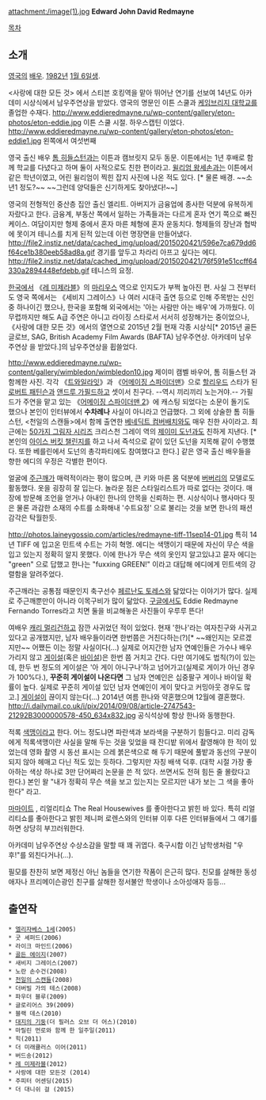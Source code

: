 attachment:/image(1).jpg
'''Edward John David Redmayne'''

[[목차]]
== 소개 ==
[[영국]]의 [[배우]]. [[1982년]] [[1월 6일]]생.

<사랑에 대한 모든 것> 에서 스티븐 호킹역을 맡아 뛰어난 연기를 선보여 14년도 아카데미 시상식에서 남우주연상을 받았다.
영국의 명문인 이튼 스쿨과 [[케임브리지 대학교]]를 졸업한 수재다.
http://www.eddieredmayne.ru/wp-content/gallery/eton-photos/eton-eddie.jpg 이튼 스쿨 시절. 하우스캡틴 이었다.
http://www.eddieredmayne.ru/wp-content/gallery/eton-photos/eton-eddie1.jpg 왼쪽에서 여섯번째

영국 출신 배우 [[톰 히들스턴]]과는 이튼과 캠브릿지 모두 동문. 이튼에서는 1년 후배로 함께 학교를 다녔다고 하며 둘이 사적으로도 친한 편이라고. [[윌리엄 아서 필립 루이스|윌리엄 왕세손]]과는 이튼에서 같은 학년이였고, 어린 윌리엄이 찍힌 잡지 사진에 나온 적도 있다. [* 물론 배경. ~~소년1 정도?~~ ~~그런데 양덕들은 신기하게도 찾아냈다!~~]

영국의 전형적인 중산층 집안 출신 엘리트. 아버지가 금융업에 종사한 덕분에 유복하게 자랐다고 한다. 금융계, 부동산 쪽에서 일하는 가족들과는 다르게 혼자 연기 쪽으로 빠진 케이스. 여담이지만 형제 중에서 혼자 마른 체형에 혼자 운동치다. 형제들의 장난과 협박에 못이겨 테니스를 치게 된적 있는데 이런 명장면을 만들어냈다.
http://file2.instiz.net/data/cached_img/upload/2015020421/596e7ca679dd6f64ce1b380eeb58ad8a.gif 경기를 앞두고 차라리 아프고 싶다는 에디.
http://file2.instiz.net/data/cached_img/upload/2015020421/76f591e51ccff64330a2894448efdebb.gif 테니스의 요정.

[[한국]]에서 《[[레미제라블(2012)|레 미제라블]]》의 [[마리우스]] 역으로 인지도가 부쩍 높아진 편. 사실 그 전부터도 영국 쪽에서는 《세비지 그레이스》나 여러 시대극 출연 등으로 인해 주목받는 신인 중 하나이긴 했으나, 한국을 포함해 외국에서는 '아는 사람만 아는 배우'에 가까웠다. 이 무렵까지만 해도 A급 주연은 아니고 라이징 스타로서 서서히 성장해가는 중이었으나, 《사랑에 대한 모든 것》에서의 열연으로 2015년 2월 현재 각종 시상식[* 2015년 골든글로브, SAG, British Academy Film Awards (BAFTA) 남우주연상. 아카데미 남우주연상 을 받았다.]의 남우주연상을 휩쓸었다.


http://www.eddieredmayne.ru/wp-content/gallery/wimbledon/wimbledon10.jpg 제이미 캠벨 바우어, 톰 히들스턴 과 함께한 사진. 
각각 《[[트와일라잇]]》과 《[[어메이징 스파이더맨]]》으로 [[할리우드]] 스타가 된 [[로버트 패틴슨]]과 [[앤드루 가필드]]하고 셋이서 친구다. --역시 끼리끼리 노는거야.-- 가필드가 주연을 맡고 있는 《[[어메이징 스파이더맨 2]]》에 캐스팅 되었다는 소문이 돌기도 했으나 본인이 인터뷰에서 '''수차례나''' 사실이 아니라고 언급했다. 그 외에 상술한 톰 히들스턴, <천일의 스캔들>에서 함께 출연한 [[베네딕트 컴버배치]]와도 매우 친한 사이라고. 최근에는 [[50가지 그림자 시리즈]] 크리스천 그레이 역의 [[제이미 도넌]]과도 친하게 지낸다. [* 본인의 [[아이스 버킷 챌린지]]를 하고 나서 즉석으로 같이 있던 도넌을 지목해 같이 수행했다. 또한 베를린에서 도넌의 총각파티에도 참여했다고 한다.] 같은 영국 출신 배우들을 향한 에디의 우정은 각별한 편이다.


얼굴에 [[주근깨]]가 매력적이라는 평이 많으며, 큰 키와 마른 몸 덕분에 [[버버리]]의 모델로도 활동했다. 옷을 굉장히 잘 입는다. 놀라운 점은 스타일리스트가 따로 없다는 것이다. 매장에 방문해 조언을 얻거나 아내인 한나의 안목을 신뢰하는 편. 시상식이나 행사마다 핏은 물론 과감한 소재의 수트를 소화해내 '수트요정' 으로 불리는 것을 보면 한나의 패션감각은 탁월한듯.

http://photos.laineygossip.com/articles/redmayne-tiff-11sep14-01.jpg
특히 14년 TIFF 에 입고온 민트색 수트는 가히 혁명.
에디는 색맹이기 때문에 자신이 무슨 색을 입고 있는지 정확히 알지 못했다. 이에 한나가 무슨 색의 옷인지 알고있냐고 묻자 에디는 "green" 으로 답했고 한나는 "fuxxing GREEN!" 이라고 대답해 에디에게 민트색의 강렬함을 알려주었다.

주근깨라는 공통점 때문인지 축구선수 [[페르난도 토레스]]와 닮았다는 이야기가 많다. 실제로 주근깨뿐만이 아니라 이목구비가 많이 닮았다. [[구글]]에서도 Eddie Redmayne Fernando Torres라고 치면 둘을 비교해놓은 사진들이 우루루 뜬다!

여배우 [[캐리 멀리건]]하고 잠깐 사귀었던 적이 있었다. 현재 '한나'라는 여자친구와 사귀고 있다고 공개했지만, 남자 배우들이라면 한번쯤은 거친다하는(?)[* ~~왜인지는 모르겠지만~~ 어쨌든 이는 정말 사실이다(…) 실제로 어지간한 남자 연예인들은 가수나 배우 가리지 않고 [[게이]]설(혹은 [[바이]]설)은 한번 쯤 거치고 간다. 다만 여기에도 법칙(?)이 있는데, 한두 번 정도의 게이설은 '아 게이 아니구나'하고 넘어가고(실제로 게이가 아닌 경우가 100%다.), '''꾸준히 게이설이 나온다면''' 그 남자 연예인은 십중팔구 게이나 바이일 확률이 높다. 실제로 꾸준히 게이설 있던 남자 연예인이 게이 맞다고 커밍아웃 경우도 많고.] [[게이]]설이 끊이지 않는다(…) 
2014년 여름 한나와 약혼했으며 12월에 결혼했다.
http://i.dailymail.co.uk/i/pix/2014/09/08/article-2747543-21292B3000000578-450_634x832.jpg 공식석상에 항상 한나와 동행한다.


적록 [[색맹]]이라고 한다. 어느 정도냐면 파란색과 보라색을 구분하기 힘들다고. 미리 감독에게 적록색맹이란 사실을 말해 두는 것을 잊었을 때 잔디밭 위에서 촬영해야 한 적이 있었는데 영화 촬영 시 동선 표시는 으레 붉은색으로 해 두기 때문에 풀밭과 동선의 구분이 되지 않아 헤매고 다닌 적도 있는 듯하다. 그렇지만 자칭 배색 덕후. (대학 시절 가장 좋아하는 색상 하나로 3만 단어짜리 논문을 쓴 적 있다. 쓰면서도 전혀 힘든 줄 몰랐다고 한다.) 본인 왈 "내가 정확히 무슨 색을 보고 있는지는 모르지만 내가 보는 그 색을 좋아한다" 라고.

[[마마이트]] , 리얼리티쇼 The Real Housewives 를 좋아한다고 밝힌 바 있다.
특히 리얼리티쇼를 좋아한다고 밝힌 제니퍼 로렌스와의 인터뷰 이후 다른 인터뷰들에서 그 얘기를 하면 상당히 부끄러워한다.

아카데미 남우주연상 수상소감을 말할 때 꽤 귀엽다. 축구시합 이긴 남학생처럼 "우후!"를 외친다거나(...).

필모를 찬찬히 보면 제정신 아닌 놈들을 연기한 작품이 은근히 많다. 친모를 살해한 동성애자나 프리메이슨광인 친구를 살해한 정서불안 학생이나 소아성애자 등등...
      
== 출연작 ==
 * [[엘리자베스 1세]](2005)
 * 굿 셰퍼드(2006)
 * 라이크 마인드(2006)
 * [[골든 에이지]](2007)
 * 새비지 그레이스(2007)
 * 노란 손수건(2008)
 * [[천일의 스캔들]](2008)
 * 더버빌 가의 테스(2008)
 * 파우더 블루(2009)
 * 글로리어스 39(2009)
 * 블랙 데스(2010)
 * [[대지의 기둥]](더 필러스 오브 더 어스)(2010)
 * 마릴린 먼로와 함께 한 일주일(2011)
 * 힉(2011)
 * 더 미래큘러스 이어(2011)
 * 버드송(2012)
 * [[레미제라블(2012)|레 미제라블]](2012)
 * 사랑에 대한 모든것 (2014)
 * 주피터 어센딩(2015)
 * 더 대니쉬 걸 (2015)
